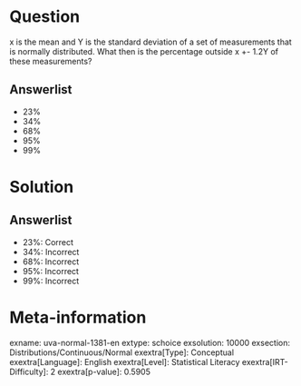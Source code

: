 Question
========

x is the mean and Y is the standard deviation of a set of measurements that is normally distributed. What then is the percentage outside x +- 1.2Y of these measurements?

Answerlist
----------

* 23%
* 34%
* 68%
* 95%
* 99%

Solution
========

Answerlist
----------

* 23%: Correct
* 34%: Incorrect
* 68%: Incorrect
* 95%: Incorrect
* 99%: Incorrect

Meta-information
================
exname: uva-normal-1381-en
extype: schoice
exsolution: 10000
exsection: Distributions/Continuous/Normal
exextra[Type]: Conceptual
exextra[Language]: English
exextra[Level]: Statistical Literacy
exextra[IRT-Difficulty]: 2
exextra[p-value]: 0.5905
